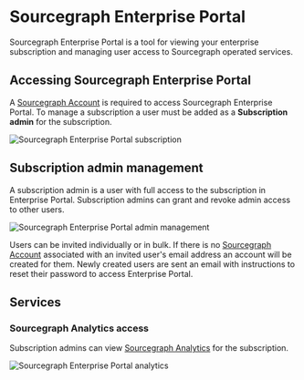 # Sourcegraph Enterprise Portal

Sourcegraph Enterprise Portal is a tool for viewing your enterprise subscription and managing user access to Sourcegraph operated services.

<QuickLinks>
    <QuickLink title="Sourcegraph Enterprise Portal" href="https://enterprise-portal.sourcegraph.com" description="Open Enterprise Portal" icon='theming'/>
</QuickLinks>

## Accessing Sourcegraph Enterprise Portal

A [Sourcegraph Account](/sourcegraph-accounts) is required to access Sourcegraph Enterprise Portal. To manage a subscription a user must be added as a **Subscription admin** for the subscription.

![Sourcegraph Enterprise Portal subscription](https://storage.googleapis.com/sourcegraph-assets/Docs/enterprise-portal-manage.png)


## Subscription admin management

A subscription admin is a user with full access to the subscription in Enterprise Portal. Subscription admins can grant and revoke admin access to other users.

![Sourcegraph Enterprise Portal admin management](https://storage.googleapis.com/sourcegraph-assets/Docs/enterprise-portal-admins.png)

Users can be invited individually or in bulk. If there is no [Sourcegraph Account](/sourcegraph-accounts) associated with an invited user's email address an account will be created for them. Newly created users are sent an email with instructions to reset their password to access Enterprise Portal.


## Services

### Sourcegraph Analytics access

Subscription admins can view [Sourcegraph Analytics](/analytics) for the subscription.

![Sourcegraph Enterprise Portal analytics](https://storage.googleapis.com/sourcegraph-assets/Docs/enterprise-portal-analytics.png)
